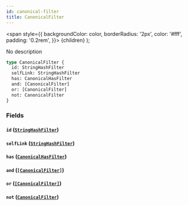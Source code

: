 ```yaml
---
id: canonical-filter
title: CanonicalFilter
---
```


<span
style={{
      backgroundColor: color,
      borderRadius: '2px',
      color: '#fff',
      padding: '0.2rem',
    }}>
{children}
</span>
);

No description

```graphql
type CanonicalFilter {
  id: StringHashFilter
  selfLink: StringHashFilter
  has: CanonicalHasFilter
  and: [CanonicalFilter]
  or: [CanonicalFilter]
  not: CanonicalFilter
}
```

### Fields

#### `id` ([`StringHashFilter`](/docs/schema/inputs/string-hash-filter))

#### `selfLink` ([`StringHashFilter`](/docs/schema/inputs/string-hash-filter))

#### `has` ([`CanonicalHasFilter`](/docs/schema/enums/canonical-has-filter))

#### `and` ([`[CanonicalFilter]`](/docs/schema/inputs/canonical-filter))

#### `or` ([`[CanonicalFilter]`](/docs/schema/inputs/canonical-filter))

#### `not` ([`CanonicalFilter`](/docs/schema/inputs/canonical-filter))
